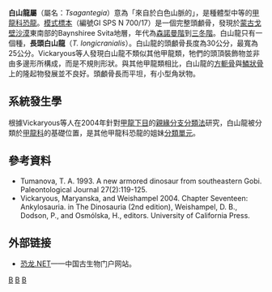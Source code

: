 {{Automatic Taxobox
| taxon = Tsagantegia
| status = fossil
| fossil_range = 晚[[白堊紀|白堊紀]],{{fossil_range|90}}
| image = 
| image_caption = 
| authority = Tumanova, 1993
| type_species = '''長頭白山龍<br>''Tsagantegia longicranialis'''''
| type_species_authority = Tumanova, 1993 
}}

'''白山龍屬'''（屬名：''Tsagantegia''）意為「來自於白色山脈的」，是種體型中等的[[甲龍科|甲龍科]][[恐龍|恐龍]]。[[模式標本|模式標本]]（編號GI SPS N 700/17）是一個完整頭顱骨，發現於[[蒙古|蒙古]][[戈壁沙漠|戈壁沙漠]]東南部的Baynshiree Svita地層，年代為[[森諾曼階|森諾曼階]]到[[三冬階|三冬階]]。白山龍只有一個種，'''長頭白山龍'''（''T. longicranialis''）。白山龍的頭顱骨長度為30公分，最寬為25公分。Vickaryous等人發現白山龍不類似其他甲龍類，牠們的頭頂裝飾物並非由多邊形所構成，而是不規則形狀。與其他甲龍類相比，白山龍的[[方軛骨|方軛骨]]與[[鱗狀骨|鱗狀骨]]上的隆起物發展並不良好。頭顱骨長而平坦，有小型角狀物。

== 系統發生學 ==
根據Vickaryous等人在2004年針對[[甲龍下目|甲龍下目]]的[[親緣分支分類法|親緣分支分類法]]研究，白山龍被分類於[[甲龍科|甲龍科]]的基礎位置，是其他甲龍科恐龍的姐妹[[分類單元|分類單元]]。

== 參考資料 ==
* Tumanova, T. A. 1993. A new armored dinosaur from southeastern Gobi. Paleontological Journal 27(2):119-125.
* Vickaryous, Maryanska, and Weishampel 2004. Chapter Seventeen: Ankylosauria. in The Dinosauria (2nd edition), Weishampel, D. B., Dodson, P., and Osmólska, H., editors. University of California Press.

== 外部链接 ==
* [https://web.archive.org/web/20170527222928/http://dinosaur.net.cn/ 恐龙.NET]——中国古生物门户网站。
{{Taxonbar|from=Q137444}}

[[Category:上白堊紀恐龍|B]]
[[Category:甲龍科|B]]
[[Category:亞洲恐龍|B]]


{{Dinosaur-stub}}